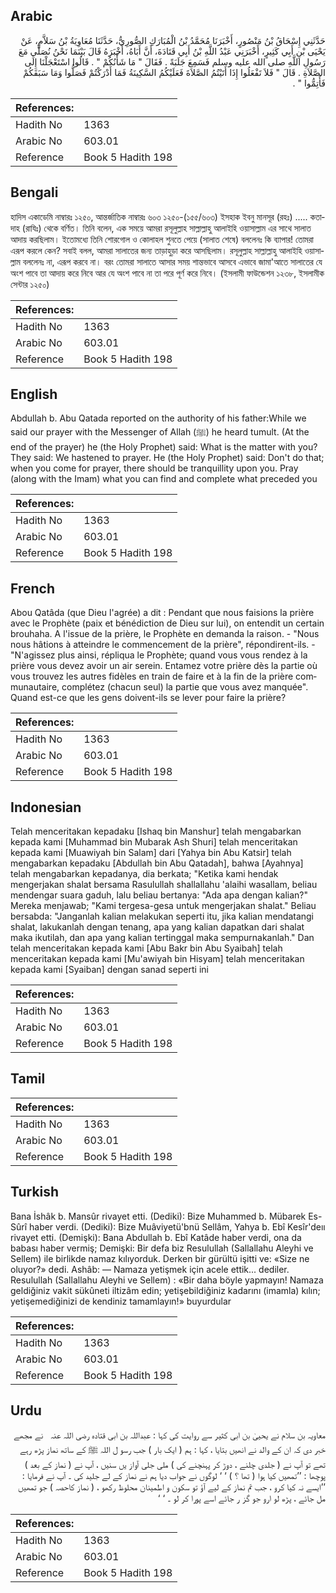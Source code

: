 ## Arabic


<div dir="rtl" lang="ar" style={{fontSize:'larger',backgroundColor:'#f8f9fa',padding:20}}>
حَدَّثَنِي إِسْحَاقُ بْنُ مَنْصُورٍ، أَخْبَرَنَا مُحَمَّدُ بْنُ الْمُبَارَكِ الصُّورِيُّ، حَدَّثَنَا مُعَاوِيَةُ بْنُ سَلاَّمٍ، عَنْ يَحْيَى بْنِ أَبِي كَثِيرٍ، أَخْبَرَنِي عَبْدُ اللَّهِ بْنُ أَبِي قَتَادَةَ، أَنَّ أَبَاهُ، أَخْبَرَهُ قَالَ بَيْنَمَا نَحْنُ نُصَلِّي مَعَ رَسُولِ اللَّهِ صلى الله عليه وسلم فَسَمِعَ جَلَبَةً ‏.‏ فَقَالَ ‏"‏ مَا شَأْنُكُمْ ‏"‏ ‏.‏ قَالُوا اسْتَعْجَلْنَا إِلَى الصَّلاَةِ ‏.‏ قَالَ ‏"‏ فَلاَ تَفْعَلُوا إِذَا أَتَيْتُمُ الصَّلاَةَ فَعَلَيْكُمُ السَّكِينَةُ فَمَا أَدْرَكْتُمْ فَصَلُّوا وَمَا سَبَقَكُمْ فَأَتِمُّوا ‏"‏ ‏.‏
</div>
<div style={{backgroundColor:'#f8f9fa',padding:20, marginBottom: 10}}><table> <thead> <tr> <th>References:</th> <th></th> </tr> </thead> <tbody><tr><td>Hadith No</td><td>1363</td></tr><tr><td>Arabic No</td><td>603.01</td></tr><tr><td>Reference</td><td>Book 5 Hadith 198</td></tr></tbody></table></div>

## Bengali


<div dir="ltr" lang="bn" style={{fontSize:'larger',backgroundColor:'#f8f9fa',padding:20}}>
হাদিস একাডেমি নাম্বারঃ ১২৫০, আন্তর্জাতিক নাম্বারঃ ৬০৩ ১২৫০-(১৫৫/৬০৩) ইসহাক ইবনু মানসূর (রহঃ) ..... কতাদাহ (রাযিঃ) থেকে বর্ণিত। তিনি বলেন, এক সময়ে আমরা রসূলুল্লাহ সাল্লাল্লাহু আলাইহি ওয়াসাল্লাম এর সাথে সালাত আদায় করছিলাম। ইতোমধ্যে তিনি শোরগোল ও কোলাহল শুনতে পেয়ে (সালাত শেষে) বললেনঃ কি ব্যাপার! তোমরা এরূপ করলে কেন? সবাই বলল, আমরা সালাতের জন্য তাড়াহুড়া করে আসছিলাম। রসূলুল্লাহ সাল্লাল্লাহু আলাইহি ওয়াসাল্লাম বললেনঃ না, এরূপ করবে না। বরং তোমরা সালাতে আসার সময় শান্তভাবে আসবে এভাবে জামা'আতে সালাতের যে অংশ পাবে তা আদায় করে নিবে আর যে অংশ পাবে না তা পরে পূর্ণ করে নিবে। (ইসলামী ফাউন্ডেশন ১২৩৮, ইসলামীক সেন্টার ১২৫০)
</div>
<div style={{backgroundColor:'#f8f9fa',padding:20, marginBottom: 10}}><table> <thead> <tr> <th>References:</th> <th></th> </tr> </thead> <tbody><tr><td>Hadith No</td><td>1363</td></tr><tr><td>Arabic No</td><td>603.01</td></tr><tr><td>Reference</td><td>Book 5 Hadith 198</td></tr></tbody></table></div>

## English


<div dir="ltr" lang="en" style={{fontSize:'larger',backgroundColor:'#f8f9fa',padding:20}}>
Abdullah b. Abu Qatada reported on the authority of his father:While we said our prayer with the Messenger of Allah (ﷺ) he heard tumult. (At the end of the prayer) he (the Holy Prophet) said: What is the matter with you? They said: We hastened to prayer. He (the Holy Prophet) said: Don't do that; when you come for prayer, there should be tranquillity upon you. Pray (along with the Imam) what you can find and complete what preceded you
</div>
<div style={{backgroundColor:'#f8f9fa',padding:20, marginBottom: 10}}><table> <thead> <tr> <th>References:</th> <th></th> </tr> </thead> <tbody><tr><td>Hadith No</td><td>1363</td></tr><tr><td>Arabic No</td><td>603.01</td></tr><tr><td>Reference</td><td>Book 5 Hadith 198</td></tr></tbody></table></div>

## French


<div dir="ltr" lang="fr" style={{fontSize:'larger',backgroundColor:'#f8f9fa',padding:20}}>
Abou Qatâda (que Dieu l'agrée) a dit : Pendant que nous faisions la prière avec le Prophète (paix et bénédiction de Dieu sur lui), on entendit un certain brouhaha. A l'issue de la prière, le Prophète en demanda la raison. - "Nous nous hâtions à atteindre le commencement de la prière", répondirent-ils. - "N'agissez plus ainsi, répliqua le Prophète; quand vous vous rendez à la prière vous devez avoir un air serein. Entamez votre prière dès la partie où vous trouvez les autres fidèles en train de faire et à la fin de la prière communautaire, complétez (chacun seul) la partie que vous avez manquée". Quand est-ce que les gens doivent-ils se lever pour faire la prière?
</div>
<div style={{backgroundColor:'#f8f9fa',padding:20, marginBottom: 10}}><table> <thead> <tr> <th>References:</th> <th></th> </tr> </thead> <tbody><tr><td>Hadith No</td><td>1363</td></tr><tr><td>Arabic No</td><td>603.01</td></tr><tr><td>Reference</td><td>Book 5 Hadith 198</td></tr></tbody></table></div>

## Indonesian


<div dir="ltr" lang="id" style={{fontSize:'larger',backgroundColor:'#f8f9fa',padding:20}}>
Telah menceritakan kepadaku [Ishaq bin Manshur] telah mengabarkan kepada kami [Muhammad bin Mubarak Ash Shuri] telah menceritakan kepada kami [Muawiyah bin Salam] dari [Yahya bin Abu Katsir] telah mengabarkan kepadaku [Abdullah bin Abu Qatadah], bahwa [Ayahnya] telah mengabarkan kepadanya, dia berkata; "Ketika kami hendak mengerjakan shalat bersama Rasulullah shallallahu 'alaihi wasallam, beliau mendengar suara gaduh, lalu beliau bertanya: "Ada apa dengan kalian?" Mereka menjawab; "Kami tergesa-gesa untuk mengerjakan shalat." Beliau bersabda: "Janganlah kalian melakukan seperti itu, jika kalian mendatangi shalat, lakukanlah dengan tenang, apa yang kalian dapatkan dari shalat maka ikutilah, dan apa yang kalian tertinggal maka sempurnakanlah." Dan telah menceritakan kepada kami [Abu Bakr bin Abu Syaibah] telah menceritakan kepada kami [Mu'awiyah bin Hisyam] telah menceritakan kepada kami [Syaiban] dengan sanad seperti ini
</div>
<div style={{backgroundColor:'#f8f9fa',padding:20, marginBottom: 10}}><table> <thead> <tr> <th>References:</th> <th></th> </tr> </thead> <tbody><tr><td>Hadith No</td><td>1363</td></tr><tr><td>Arabic No</td><td>603.01</td></tr><tr><td>Reference</td><td>Book 5 Hadith 198</td></tr></tbody></table></div>

## Tamil


<div dir="ltr" lang="ta" style={{fontSize:'larger',backgroundColor:'#f8f9fa',padding:20}}>

</div>
<div style={{backgroundColor:'#f8f9fa',padding:20, marginBottom: 10}}><table> <thead> <tr> <th>References:</th> <th></th> </tr> </thead> <tbody><tr><td>Hadith No</td><td>1363</td></tr><tr><td>Arabic No</td><td>603.01</td></tr><tr><td>Reference</td><td>Book 5 Hadith 198</td></tr></tbody></table></div>

## Turkish


<div dir="ltr" lang="tr" style={{fontSize:'larger',backgroundColor:'#f8f9fa',padding:20}}>
Bana İshâk b. Mansûr rivayet etti. (Dediki): Bize Muhammed b. Mübarek Es-Sûrî haber verdi. (Dediki): Bize Muâviyetü'bnü Sellâm, Yahya b. Ebî Kesîr'deıı rivayet etti. (Demişki): Bana Abdullah b. Ebî Katâde haber verdi, ona da babası haber vermiş; Demişki: Bir defa biz Resulullah (Sallallahu Aleyhi ve Sellem) ile birlikde namaz kılıyorduk. Derken bir gürültü işitti ve: «Size ne oluyor?» dedi. Ashâb: — Namaza yetişmek için acele ettik... dediler. Resulullah (Sallallahu Aleyhi ve Sellem) : «Bir daha böyle yapmayın! Namaza geldiğiniz vakit sükûneti iltizâm edin; yetişebildiğiniz kadarını (imamla) kılın; yetişemediğinizi de kendiniz tamamlayın!» buyurdular
</div>
<div style={{backgroundColor:'#f8f9fa',padding:20, marginBottom: 10}}><table> <thead> <tr> <th>References:</th> <th></th> </tr> </thead> <tbody><tr><td>Hadith No</td><td>1363</td></tr><tr><td>Arabic No</td><td>603.01</td></tr><tr><td>Reference</td><td>Book 5 Hadith 198</td></tr></tbody></table></div>

## Urdu


<div dir="rtl" lang="ur" style={{fontSize:'larger',backgroundColor:'#f8f9fa',padding:20}}>
معاویہ بن سلام نے یحییٰ بن ابی کثیر سے روایت کی کہا : عبداللہ بن ابی قتادہ ‌رضی ‌اللہ ‌عنہ ‌ ‌ نے مجھے خبر دی کہ ان کے والد نے انھیں بتایا ، کہا : ہم ( ایک بار ) جب رسو ل اللہ ﷺ کے ساتھ نماز پڑھ رہے تھے تو آپ نے ( جلدی چلنے ، دوڑ کر پہنچنے کی ) ملی جلی آواز یں سنیں ، آپ نے ( نماز کے بعد ) پوچھا : ’’تمھیں کیا ہوا ( تھا ؟ ) ‘ ‘ لوگوں نے جواب دیا ہم نے نماز کے لے جلید کی ۔ آپ نے فرمایا : ’’ایسے نہ کیا کرو ، جب تم نماز کے لیے آؤ تو سکون و اطمینان محلوظ رکھو ، ( نماز کاحصہ ) جو تمھیں مل جائے ، پڑھ لو ارو جو گز ر جائے اسے پورا کر لو ۔ ‘ ‘
</div>
<div style={{backgroundColor:'#f8f9fa',padding:20, marginBottom: 10}}><table> <thead> <tr> <th>References:</th> <th></th> </tr> </thead> <tbody><tr><td>Hadith No</td><td>1363</td></tr><tr><td>Arabic No</td><td>603.01</td></tr><tr><td>Reference</td><td>Book 5 Hadith 198</td></tr></tbody></table></div>
